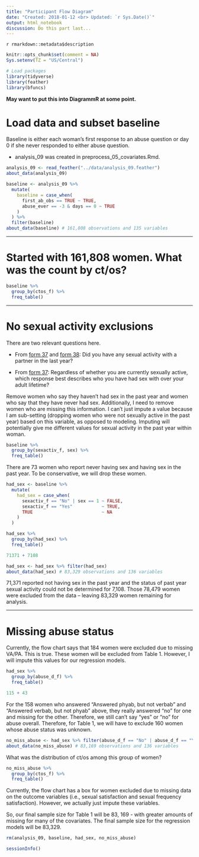 ```yaml
---
title: "Participant Flow Diagram"
date: "Created: 2018-01-12 <br> Updated: `r Sys.Date()`"
output: html_notebook
discussion: Do this part last...
---
```


`r rmarkdown::metadata$description`

```r
knitr::opts_chunk$set(comment = NA)
Sys.setenv(TZ = "US/Central")
```

```r
# Load packages
library(tidyverse)
library(feather)
library(bfuncs)
```

**May want to put this into DiagrammR at some point.**

# Load data and subset baseline

Baseline is either each woman's first response to an abuse question or day 0 if she never responded to either abuse question.

* analysis_09 was created in preprocess_05_covariates.Rmd.

```r
analysis_09 <- read_feather("../data/analysis_09.feather")
about_data(analysis_09)
```

```r
baseline <- analysis_09 %>% 
  mutate(
    baseline = case_when(
      first_ab_obs == TRUE ~ TRUE,
      abuse_ever == -3 & days == 0 ~ TRUE
    )
  ) %>% 
  filter(baseline)
about_data(baseline) # 161,808 observations and 135 variables
```

-------------------------------------------------------------------------------

# Started with 161,808 women. What was the count by ct/os?

```r
baseline %>% 
  group_by(ctos_f) %>% 
  freq_table()
```


-------------------------------------------------------------------------------

# No sexual activity exclusions

There are two relevant questions here.

* From [form 37](https://www.whi.org/researchers/data/WhiDataDict/f37_ctos_inv.pdf) and [form 38](https://www.whi.org/researchers/data/WhiDataDict/f38_ctos_fu_inv.pdf): Did you have any sexual activity with a partner in the last year?

* From [form 37](https://www.whi.org/researchers/data/WhiDataDict/f37_ctos_inv.pdf): Regardless of whether you are currently sexually active, which response best describes who you have had sex with over your adult lifetime?

Remove women who say they haven't had sex in the past year and women who say that they have never had sex. Additionally, I need to remove women who are missing this information. I can't just impute a value because I am sub-setting (dropping women who were not sexually active in the past year) based on this variable, as opposed to modeling. Imputing will potentially give me different values for sexual activity in the past year within woman.

```r
baseline %>% 
  group_by(sexactiv_f, sex) %>% 
  freq_table()
```

There are 73 women who report never having sex and having sex in the past year. To be conservative, we will drop these women.

```r
had_sex <- baseline %>% 
  mutate(
    had_sex = case_when(
      sexactiv_f == "No" | sex == 1 ~ FALSE,
      sexactiv_f == "Yes"           ~ TRUE,
      TRUE                          ~ NA
    )
  )

had_sex %>% 
  group_by(had_sex) %>% 
  freq_table()
```

```r
71371 + 7108
```

```r
had_sex <- had_sex %>% filter(had_sex)
about_data(had_sex) # 83,329 observations and 136 variables
```

71,371 reported not having sex in the past year and the status of past year sexual activity could not be determined for 7,108. Those 78,479 women were excluded from the data -- leaving 83,329 women remaining for analysis. 

-------------------------------------------------------------------------------

# Missing abuse status

Currently, the flow chart says that 184 women were excluded due to missing VA/PA. This is true. These women will be excluded from Table 1. However, I will impute this values for our regression models.

```r
had_sex %>% 
  group_by(abuse_d_f) %>% 
  freq_table()
```

```r
115 + 43
```

For the 158 women who answered "Answered phyab, but not verbab" and "Answered verbab, but not phyab" above, they really answered "no" for one and missing for the other. Therefore, we still can't say "yes" or "no" for abuse overall. Therefore, for Table 1, we will have to exclude 160 women whose abuse status was unknown.

```r
no_miss_abuse <- had_sex %>% filter(abuse_d_f == "No" | abuse_d_f == "Yes")
about_data(no_miss_abuse) # 83,169 observations and 136 variables
```

What was the distribution of ct/os among this group of women?

```r
no_miss_abuse %>% 
  group_by(ctos_f) %>% 
  freq_table()
```

Currently, the flow chart has a box for women excluded due to missing data on the outcome variables (i.e., sexual satisfaction and sexual frequency satisfaction). However, we actually just impute these variables.

So, our final sample size for Table 1 will be 83, 169 - with greater amounts of missing for many of the covariates. The final sample size for the regression models will be 83,329.

```r
rm(analysis_09, baseline, had_sex, no_miss_abuse)
```

```r
sessionInfo()
```
